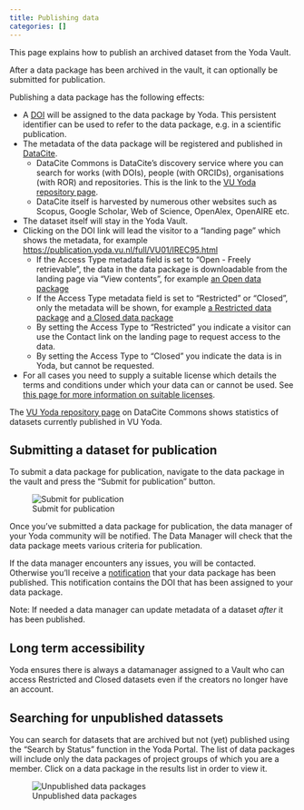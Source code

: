 ```yaml
---
title: Publishing data
categories: []
---
```


This page explains how to publish an archived dataset from the Yoda Vault.

After a data package has been archived in the vault, it can optionally be submitted for publication.

Publishing a data package has the following effects:

- A [DOI](https://www.doi.org/) will be assigned to the data package by Yoda. This persistent identifier can be used to refer to the data package, e.g. in a scientific publication.
- The metadata of the data package will be registered and published in [DataCite](https://commons.datacite.org/). 
    - DataCite Commons is DataCite's discovery service where you can search for works (with DOIs), people (with ORCIDs), organisations (with ROR) and repositories. This is the link to the [VU Yoda repository page](https://commons.datacite.org/repositories/9z2c5d2).
    - DataCite itself is harvested by numerous other websites such as Scopus, Google Scholar, Web of Science, OpenAlex, OpenAIRE etc.
- The dataset itself will stay in the Yoda Vault.
- Clicking on the DOI link will lead the visitor to a "landing page" which shows the metadata, for example [https://publication.yoda.vu.nl/full/VU01/IREC95.html](https://publication.yoda.vu.nl/full/VU01/IREC95.html)
    - If the Access Type metadata field is set to &ldquo;Open - Freely retrievable&rdquo;, the data in the data package is downloadable from the landing page via "View contents", for example [an Open data package](https://publication.yoda.vu.nl/full/VU01/IREC95.html) 
    - If the Access Type metadata field is set to &ldquo;Restricted&rdquo; or &ldquo;Closed&rdquo;, only the metadata will be shown, for example [a Restricted data package](https://publication.yoda.vu.nl/full/VU01/F5HUM4.html) and [a Closed data package](https://publication.yoda.vu.nl/full/VU01/Y1C8O0.html)
    - By setting the Access Type to &ldquo;Restricted&rdquo; you indicate a visitor can use the Contact link on the landing page to request access to the data. 
    - By setting the Access Type to &ldquo;Closed&rdquo; you indicate the data is in Yoda, but cannot be requested.
- For all cases you need to supply a suitable license which details the terms and conditions under which your data can or cannot be used. See [this page for more information on suitable licenses](./yoda_workflow_metadata_license.qmd). 

The [VU Yoda repository page](https://commons.datacite.org/repositories/9z2c5d2)  on DataCite Commons shows statistics of datasets currently published in VU Yoda.

## Submitting a dataset for publication

To submit a data package for publication, navigate to the data package in the vault and press the &ldquo;Submit for publication&rdquo; button.

![Submit for publication](/public/manuals/yoda/pub-submit-publication.png)

Once you’ve submitted a data package for publication, the data manager of your Yoda community will be notified. The Data Manager will check that the data package meets various criteria for publication.

If the data manager encounters any issues, you will be contacted. Otherwise you'll receive a [notification](./yoda_notifications.qmd) that your data package has been published. This notification contains the DOI that has been assigned to your data package.

Note: If needed a data manager can update metadata of a dataset _after_ it has been published.

## Long term accessibility
Yoda ensures there is always a datamanager assigned to a Vault who can access Restricted and Closed datasets even if the creators no longer have an account.

## Searching for unpublished datassets

You can search for datasets that are archived but not (yet) published using the &ldquo;Search by Status&rdquo; function in the Yoda Portal.
The list of data packages will include only the data packages of project groups of which you are a member.
Click on a data package in the results list in order to view it.

![Unpublished data packages](/public/manuals/yoda/pub-search-unpublished.png)

<!-- TODO add information on versioning -->
